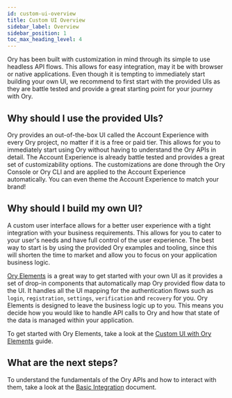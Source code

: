 ```yaml
---
id: custom-ui-overview
title: Custom UI Overview
sidebar_label: Overview
sidebar_position: 1
toc_max_heading_level: 4
---
```


Ory has been built with customization in mind through its simple to use headless API flows. This allows for easy integration, may
it be with browser or native applications. Even though it is tempting to immediately start building your own UI, we recommend to
first start with the provided UIs as they are battle tested and provide a great starting point for your journey with Ory.

## Why should I use the provided UIs?

Ory provides an out-of-the-box UI called the Account Experience with every Ory project, no matter if it is a free or paid tier.
This allows for you to immediately start using Ory without having to understand the Ory APIs in detail. The Account Experience is
already battle tested and provides a great set of customizability options. The customizations are done through the Ory Console or
Ory CLI and are applied to the Account Experience automatically. You can even theme the Account Experience to match your brand!

## Why should I build my own UI?

A custom user interface allows for a better user experience with a tight integration with your business requirements. This allows
for you to cater to your user's needs and have full control of the user experience. The best way to start is by using the provided
Ory examples and tooling, since this will shorten the time to market and allow you to focus on your application business logic.

[Ory Elements](./custom-ui-ory-elements) is a great way to get started with your own UI as it provides a set of drop-in components
that automatically map Ory provided flow data to the UI. It handles all the UI mapping for the authentication flows such as
`login`, `registration`, `settings`, `verification` and `recovery` for you. Ory Elements is designed to leave the business logic
up to you. This means you decide how you would like to handle API calls to Ory and how that state of the data is managed within
your application.

To get started with Ory Elements, take a look at the [Custom UI with Ory Elements](./custom-ui-ory-elements) guide.

## What are the next steps?

To understand the fundamentals of the Ory APIs and how to interact with them, take a look at the
[Basic Integration](./custom-ui-basic-integration) document.
